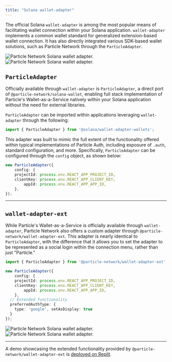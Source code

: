 ```yaml
---
title: "Solana wallet-adapter"
---
```


The official Solana `wallet-adapter` is among the most popular means of facilitating wallet connection within your Solana application. `wallet-adapter`  implements a common wallet standard for generalized extension-based wallet connection. It has also directly integrated various SDK-based wallet solutions, such as Particle Network through the `ParticleAdapter`.

<div className="flex justify-center">
<img
  className="block h-64 dark:hidden"
  src="/guides/wallet-as-a-service/connection-kits/images/solana.png"
  alt="Particle Network Solana wallet adapter."
/>
<img
  className="hidden dark:block"
  src="/guides/wallet-as-a-service/connection-kits/images/solana.png"
  alt="Particle Network Solana wallet adapter."
/>
</div>

## `ParticleAdapter`

Officially available through `wallet-adapter` is `ParticleAdapter`, a direct port of `@particle-network/solana-wallet`, enabling full stack implementation of Particle's Wallet-as-a-Service natively within your Solana application without the need for external libraries.

`ParticleAdapter` can be imported within applications leveraging `wallet-adapter` through the following:

```typescript
import { ParticleAdapter } from '@solana/wallet-adapter-wallets';
```

This adapter was built to mimic the full extent of the functionality offered within typical implementations of Particle Auth, including exposure of `.auth`, standard configuration, and more. Specifically, `ParticleAdapter` can be configured through the `config` object, as shown below:

```typescript
new ParticleAdapter({
	config: {
  	projectId: process.env.REACT_APP_PROJECT_ID,
  	clientKey: process.env.REACT_APP_CLIENT_KEY,
		appId: process.env.REACT_APP_APP_ID,
	},
});
```

***

## `wallet-adapter-ext`

While Particle's Wallet-as-a-Service is officially available through `wallet-adapter`, Particle Network also offers a custom adapter through `@particle-network/wallet-adapter-ext`. This adapter is nearly identical to `ParticleAdapter`, with the difference that it allows you to set the adapter to be represented as a social login within the connection menu, rather than just "Particle."

```typescript
import { ParticleAdapter } from '@particle-network/wallet-adapter-ext';

new ParticleAdapter({
	config: {
  	projectId: process.env.REACT_APP_PROJECT_ID,
  	clientKey: process.env.REACT_APP_CLIENT_KEY,
		appId: process.env.REACT_APP_APP_ID,
	},
  // Extended functionality
  preferredAuthType: {
  	type: 'google', setAsDisplay: true
  }
});
```

<div className="flex justify-center">
<img
  className="block h-64 dark:hidden"
  src="/guides/wallet-as-a-service/connection-kits/images/solana-adapter.png"
  alt="Particle Network Solana wallet adapter."
/>
<img
  className="hidden dark:block"
  src="/guides/wallet-as-a-service/connection-kits/images/solana-adapter.png"
  alt="Particle Network Solana wallet adapter."
/>
</div>


***



<Tip>A demo showcasing the extended functionality provided by `@particle-network/wallet-adapter-ext` is [deployed on Replit](https://particle-adapter-proposition.replit.app).</Tip>
